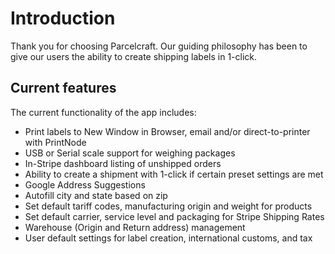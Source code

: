 # Introduction

Thank you for choosing Parcelcraft.  Our guiding philosophy has been to give our users the ability to create shipping labels in 1-click. 

## Current features

The current functionality of the app includes:

- Print labels to New Window in Browser, email and/or direct-to-printer with PrintNode
- USB or Serial scale support for weighing packages
- In-Stripe dashboard listing of unshipped orders
- Ability to create a shipment with 1-click if certain preset settings are met
- Google Address Suggestions
- Autofill city and state based on zip
- Set default tariff codes, manufacturing origin and weight for products
- Set default carrier, service level and packaging for Stripe Shipping Rates
- Warehouse (Origin and Return address) management
- User default settings for label creation, international customs, and tax